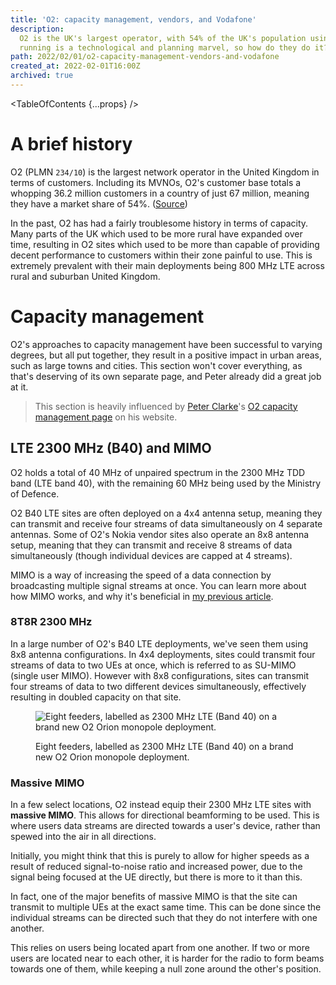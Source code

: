 ```yaml
---
title: 'O2: capacity management, vendors, and Vodafone'
description:
  O2 is the UK's largest operator, with 54% of the UK's population using their mobile network infrastructure. Keeping a network of that size
  running is a technological and planning marvel, so how do they do it?
path: 2022/02/01/o2-capacity-management-vendors-and-vodafone
created_at: 2022-02-01T16:00Z
archived: true
---
```



<TableOfContents {...props} />

# A brief history

O2 (PLMN <code>234/10</code>) is the largest network operator in the United Kingdom in terms of customers. Including its MVNOs, O2's customer
base totals a whopping 36.2 million customers in a country of just 67 million, meaning they have a market share of 54%.
([Source](https://news.o2.co.uk/press-release/o2-continues-customer-growth-and-profitability-as-it-supports-uk-through-pandemic))

In the past, O2 has had a fairly troublesome history in terms of capacity. Many parts of the UK which used to be more rural have expanded over
time, resulting in O2 sites which used to be more than capable of providing decent performance to customers within their zone painful to use.
This is extremely prevalent with their main deployments being 800 MHz LTE across rural and suburban United Kingdom.

# Capacity management

O2's approaches to capacity management have been successful to varying degrees, but all put together, they result in a positive impact in urban
areas, such as large towns and cities. This section won't cover everything, as that's deserving of its own separate page, and Peter already did a
great job at it.

> This section is heavily influenced by [Peter Clarke](https://twitter.com/pedroclarke1)'s
> [O2 capacity management page](https://pedroc.co.uk/content/o2-capacity-approaches) on his website.

## LTE 2300 MHz (B40) and MIMO

O2 holds a total of 40 MHz of unpaired spectrum in the 2300 MHz TDD band (LTE band 40), with the remaining 60 MHz being used by the Ministry of
Defence.

<SpectrumMap
  caption="UK B40 (2300 MHz) spectrum map"
  note="This does not apply to Northern Ireland, where the MoD own the full 100 MHz spectrum allocation."
  data={Band40}
/>

O2 B40 LTE sites are often deployed on a 4x4 antenna setup, meaning they can transmit and receive four streams of data simultaneously on 4
separate antennas. Some of O2's Nokia vendor sites also operate an 8x8 antenna setup, meaning that they can transmit and receive 8 streams of
data simultaneously (though individual devices are capped at 4 streams).

MIMO is a way of increasing the speed of a data connection by broadcasting multiple signal streams at once. You can learn more about how MIMO
works, and why it's beneficial in [my previous article](/blog/2021/12/22/lte-mimo).

### 8T8R 2300 MHz

In a large number of O2's B40 LTE deployments, we've seen them using 8x8 antenna configurations. In 4x4 deployments, sites could transmit four
streams of data to two UEs at once, which is referred to as SU-MIMO (single user MIMO). However with 8x8 configurations, sites can transmit four
streams of data to two different devices simultaneously, effectively resulting in doubled capacity on that site.

<figure>

![Eight feeders, labelled as 2300 MHz LTE (Band 40) on a brand new O2 Orion monopole deployment.](./o2-burgess-hill-orion-feeders-l2600.jpg)

<figcaption>

Eight feeders, labelled as 2300 MHz LTE (Band 40) on a brand new O2 Orion monopole deployment.

</figcaption>
</figure>

### Massive MIMO

In a few select locations, O2 instead equip their 2300 MHz LTE sites with **massive MIMO**. This allows for directional beamforming to be used.
This is where users data streams are directed towards a user's device, rather than spewed into the air in all directions.

Initially, you might think that this is purely to allow for higher speeds as a result of reduced signal-to-noise ratio and increased power, due
to the signal being focused at the UE directly, but there is more to it than this.

In fact, one of the major benefits of massive MIMO is that the site can transmit to multiple UEs at the exact same time. This can be done since
the individual streams can be directed such that they do not interfere with one another.

This relies on users being located apart from one another. If two or more users are located near to each other, it is harder for the radio to
form beams towards one of them, while keeping a null zone around the other's position.

<MassiveMimoDiagram />
